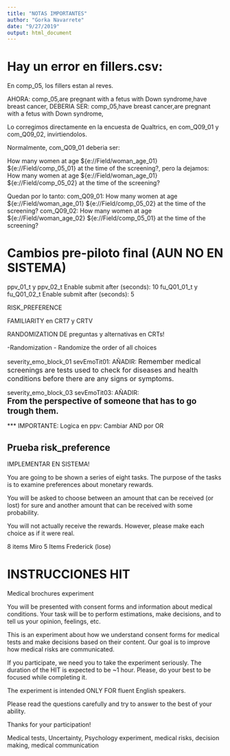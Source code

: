 ```yaml
---
title: "NOTAS IMPORTANTES"
author: "Gorka Navarrete"
date: "9/27/2019"
output: html_document
---
```


# Hay un error en fillers.csv:

En comp_05, los fillers estan al reves.  

  AHORA:
    comp_05,are pregnant with a fetus with Down syndrome,have breast cancer,
  DEBERIA SER:
    comp_05,have breast cancer,are pregnant with a fetus with Down syndrome,
  
  
  Lo corregimos directamente en la encuesta de Qualtrics, en com_Q09_01 y com_Q09_02, invirtiendolos.
  
  Normalmente, com_Q09_01 deberia ser: 
  
  How many women at age ${e://Field/woman_age_01} ${e://Field/comp_05_01} at the time of the screening?, pero la dejamos:
  How many women at age ${e://Field/woman_age_01} ${e://Field/comp_05_02} at the time of the screening?
  
  Quedan por lo tanto: 
  com_Q09_01: How many women at age ${e://Field/woman_age_01} ${e://Field/comp_05_02} at the time of the screening?
  com_Q09_02: How many women at age ${e://Field/woman_age_02} ${e://Field/comp_05_01} at the time of the screening?


# Cambios pre-piloto final (AUN NO EN SISTEMA)

ppv_01_t y ppv_02_t
  Enable submit after (seconds): 10
fu_Q01_01_t y fu_Q01_02_t
  Enable submit after (seconds): 5


RISK_PREFERENCE

FAMILIARITY en CRT7 y CRTV

RANDOMIZATION DE preguntas y alternativas en CRTs!

-Randomization - Randomize the order of all choices


severity_emo_block_01
sevEmoTit01: 
  AÑADIR: <span style="font-size:16px;">Remember medical screenings are tests used to check for diseases and health conditions before there are any signs or symptoms.</span></div><span style="font-size:40px;"></span>


severity_emo_block_03
sevEmoTit03: 
  AÑADIR: <div><strong><span style="font-size:19px;">From the perspective of someone that has to go trough them.</span></strong></div>
  

*** IMPORTANTE: Logica en ppv: Cambiar AND por OR

  
## Prueba risk_preference


IMPLEMENTAR EN SISTEMA!


You are going to be shown a series of eight tasks. The purpose of the tasks is to examine preferences about monetary rewards.

You will be asked to choose between an amount that can be received (or lost) for sure and another amount that can be received with some probability.

You will not actually receive the rewards. However, please make each choice as if it were real.

8 items Miro
5 Items Frederick (lose)




# INSTRUCCIONES HIT

Medical brochures experiment

You will be presented with consent forms and information about medical conditions. Your task will be to perform estimations, make decisions, and to tell us your opinion, feelings, etc.


This is an experiment about how we understand consent forms for medical tests and make decisions based on their content. Our goal is to improve how medical risks are communicated.

If you participate, we need you to take the experiment seriously. The duration of the HIT is expected to be ~1 hour. Please, do your best to be focused while completing it.

The experiment is intended ONLY FOR fluent English speakers. 

Please read the questions carefully and try to answer to the best of your ability.

Thanks for your participation!



Medical tests, Uncertainty, Psychology experiment, medical risks, decision making, medical communication